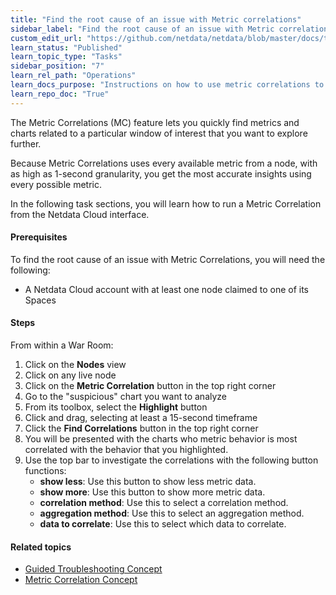 ```yaml
---
title: "Find the root cause of an issue with Metric correlations"
sidebar_label: "Find the root cause of an issue with Metric correlations"
custom_edit_url: "https://github.com/netdata/netdata/blob/master/docs/tasks/operations/find-the-root-cause-of-an-issue-with-metric-correlations.md"
learn_status: "Published"
learn_topic_type: "Tasks"
sidebar_position: "7"
learn_rel_path: "Operations"
learn_docs_purpose: "Instructions on how to use metric correlations to find correlated charts"
learn_repo_doc: "True"
---
```


The Metric Correlations (MC) feature lets you quickly find metrics and charts related to a particular window of interest
that you want to explore further.

Because Metric Correlations uses every available metric from a node, with as high as 1-second granularity, you get
the most accurate insights using every possible metric.

In the following task sections, you will learn how to run a Metric Correlation from the Netdata Cloud interface.

#### Prerequisites

To find the root cause of an issue with Metric Correlations, you will need the following:

- A Netdata Cloud account with at least one node claimed to one of its Spaces

#### Steps

From within a War Room:

1. Click on the **Nodes** view
2. Click on any live node
3. Click on the **Metric Correlation** button in the top right corner
4. Go to the "suspicious" chart you want to analyze
5. From its toolbox, select the **Highlight** button
6. Click and drag, selecting at least a 15-second timeframe
7. Click the **Find Correlations** button in the top right corner
8. You will be presented with the charts who metric behavior is most correlated with the behavior that you highlighted.
9. Use the top bar to investigate the correlations with the following button functions:
    -  **show less**: Use this button to show less metric data.   
    -  **show more**: Use this button to show more metric data.
    -  **correlation method**: Use this to select a correlation method.
    -  **aggregation method**: Use this to select an aggregation method.
    -  **data to correlate**: Use this to select which data to correlate.

#### Related topics

- [Guided Troubleshooting Concept](/docs/nightly/concepts/netdata-architecture/guided-troubleshooting)
- [Metric Correlation Concept](/docs/nightly/concepts/guided-troubleshooting/metric-correlations)
